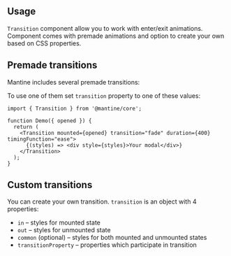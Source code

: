 

## Usage

`Transition` component allow you to work with enter/exit animations.
Component comes with premade animations and option to create your own based on CSS properties.

## Premade transitions

Mantine includes several premade transitions:

<Demo data={TooltipDemos.transitions} />

To use one of them set `transition` property to one of these values:

```tsx
import { Transition } from '@mantine/core';

function Demo({ opened }) {
  return (
    <Transition mounted={opened} transition="fade" duration={400} timingFunction="ease">
      {(styles) => <div style={styles}>Your modal</div>}
    </Transition>
  );
}
```

## Custom transitions

You can create your own transition. `transition` is an object with 4 properties:

- `in` – styles for mounted state
- `out` – styles for unmounted state
- `common` (optional) – styles for both mounted and unmounted states
- `transitionProperty` – properties which participate in transition

<Demo data={TransitionDemos.custom} />

